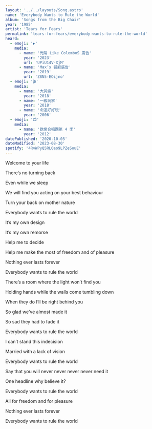 ```yaml
---
layout: '../../layouts/Song.astro'
name: 'Everybody Wants to Rule the World'
album: 'Songs from the Big Chair'
year: '1985'
artist: 'Tears for Fears'
permalink: 'tears-for-fears/everybody-wants-to-rule-the-world'
heard:
  - emoji: '▶️'
    media:
      - name: '光陽 Like ColomboS 廣告'
        year: '2023'
        url: 'UPiU14V-XjM'
      - name: 'Max’s 餐廳廣告'
        year: '2019'
        url: 'Z8N5-EOijno'
  - emoji: '🎬'
    media:
      - name: '大黃蜂'
        year: '2018'
      - name: '一級玩家'
        year: '2018'
      - name: '命運好好玩'
        year: '2006'
  - emoji: '📺'
    media:
      - name: '歡樂合唱團第 4 季'
        year: '2012'
datePublished: '2020-10-05'
dateModified: '2023-08-30'
spotify: '4RvWPyQ5RL0ao9LPZeSouE'
---
```


<LyricSection>

Welcome to your life

There&rsquo;s no turning back

Even while we sleep

We will find you acting on your best behaviour

Turn your back on mother nature

Everybody wants to rule the world

</LyricSection>

<LyricSection>

It&rsquo;s my own design

It&rsquo;s my own remorse

Help me to decide

Help me make the most of freedom and of pleasure

Nothing ever lasts forever

Everybody wants to rule the world

</LyricSection>

<LyricSection>

There&rsquo;s a room where the light won&rsquo;t find you

Holding hands while the walls come tumbling down

When they do I&rsquo;ll be right behind you

So glad we&rsquo;ve almost made it

So sad they had to fade it

Everybody wants to rule the world

</LyricSection>

<LyricSection>

I can&rsquo;t stand this indecision

Married with a lack of vision

Everybody wants to rule the world

Say that you will never never never never need it

One headline why believe it?

Everybody wants to rule the world

</LyricSection>

<LyricSection>

All for freedom and for pleasure

Nothing ever lasts forever

Everybody wants to rule the world

</LyricSection>
